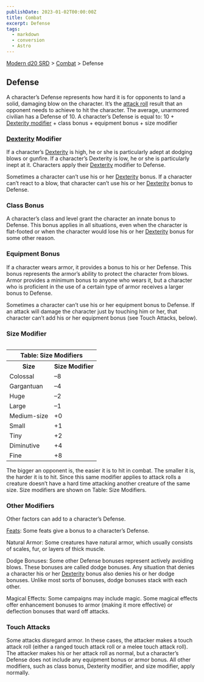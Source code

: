 ```yaml
---
publishDate: 2023-01-02T00:00:00Z
title: Combat
excerpt: Defense
tags:
  - markdown
  - conversion
  - Astro
---
```


[Modern d20 SRD](/#modernD20) > [Combat](modern-d20-srd-combat-index) > Defense

## Defense

A character’s Defense represents how hard it is for opponents to land a solid,
damaging blow on the character. It’s the [attack roll](modern-d20-srd-combat-attack-roll) result that an opponent needs to achieve to hit the character.
The average, unarmored civilian has a Defense of 10. A character’s Defense is
equal to: 10 + [Dexterity modifier](modern-d20-srd-basics-ability-scores) \+
class bonus + equipment bonus + size modifier

### [Dexterity](modern-d20-srd-basics-ability-scores) Modifier

If a character’s [Dexterity](modern-d20-srd-basics-ability-scores) is high, he
or she is particularly adept at dodging blows or gunfire. If a character’s
Dexterity is low, he or she is particularly inept at it. Characters apply
their [Dexterity](modern-d20-srd-basics-ability-scores) modifier to Defense.

Sometimes a character can’t use his or her [Dexterity](modern-d20-srd-basics-ability-scores) bonus. If a character can’t react to a blow, that character
can’t use his or her [Dexterity](modern-d20-srd-basics-ability-scores) bonus
to Defense.

### Class Bonus

A character’s class and level grant the character an innate bonus to Defense.
This bonus applies in all situations, even when the character is flat-footed
or when the character would lose his or her [Dexterity](modern-d20-srd-basics-ability-scores) bonus for some other reason.

### Equipment Bonus

If a character wears armor, it provides a bonus to his or her Defense. This
bonus represents the armor’s ability to protect the character from blows.
Armor provides a minimum bonus to anyone who wears it, but a character who is
proficient in the use of a certain type of armor receives a larger bonus to
Defense.

Sometimes a character can’t use his or her equipment bonus to Defense. If an
attack will damage the character just by touching him or her, that character
can’t add his or her equipment bonus (see Touch Attacks, below).

### Size Modifier


<table style="float: right"><tr><th colspan="2"> Table: Size Modifiers</th></tr> <tr><th> Size</th><th> Size Modifier</th></tr> <tr><td>Colossal</td><td> –8</td></tr> <tr class="shaded"><td>Gargantuan</td><td> –4</td></tr> <tr><td>Huge</td><td> –2</td></tr> <tr class="shaded"><td>Large</td><td> –1</td></tr> <tr><td>Medium-size</td><td> +0</td></tr> <tr class="shaded"><td>Small</td><td> +1</td></tr> <tr><td>Tiny</td><td> +2</td></tr> <tr class="shaded"><td>Diminutive</td><td> +4</td></tr> <tr><td>Fine</td><td> +8 </td></tr></table>



The bigger an opponent is, the easier it is to hit in combat. The smaller it
is, the harder it is to hit. Since this same modifier applies to attack rolls
a creature doesn’t have a hard time attacking another creature of the same
size. Size modifiers are shown on Table: Size Modifiers.

### Other Modifiers

Other factors can add to a character’s Defense.

[Feats](modern-d20-srd-feats-index): Some feats give a bonus to a character’s
Defense.

Natural Armor: Some creatures have natural armor, which usually consists of
scales, fur, or layers of thick muscle.

Dodge Bonuses: Some other Defense bonuses represent actively avoiding blows.
These bonuses are called dodge bonuses. Any situation that denies a character
his or her [Dexterity](modern-d20-srd-basics-saving-throws) bonus also denies
his or her dodge bonuses. Unlike most sorts of bonuses, dodge bonuses stack
with each other.

Magical Effects: Some campaigns may include magic. Some magical effects offer
enhancement bonuses to armor (making it more effective) or deflection bonuses
that ward off attacks.

### Touch Attacks

Some attacks disregard armor. In these cases, the attacker makes a touch
attack roll (either a ranged touch attack roll or a melee touch attack roll).
The attacker makes his or her attack roll as normal, but a character’s Defense
does not include any equipment bonus or armor bonus. All other modifiers, such
as class bonus, Dexterity modifier, and size modifier, apply normally.

